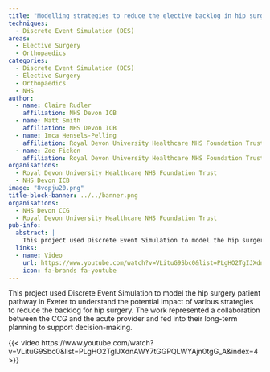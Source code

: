 ```yaml
---
title: "Modelling strategies to reduce the elective backlog in hip surgery"
techniques:
  - Discrete Event Simulation (DES)
areas:
  - Elective Surgery
  - Orthopaedics
categories:
  - Discrete Event Simulation (DES)
  - Elective Surgery
  - Orthopaedics
  - NHS
author:
  - name: Claire Rudler
    affiliation: NHS Devon ICB
  - name: Matt Smith
    affiliation: NHS Devon ICB
  - name: Imca Hensels-Pelling
    affiliation: Royal Devon University Healthcare NHS Foundation Trust
  - name: Zoe Ficken
    affiliation: Royal Devon University Healthcare NHS Foundation Trust
organisations:
  - Royal Devon University Healthcare NHS Foundation Trust
  - NHS Devon ICB
image: "8vopju20.png"
title-block-banner: ../../banner.png
organisations:
  - NHS Devon CCG
  - Royal Devon University Healthcare NHS Foundation Trust
pub-info:
  abstract: |
    This project used Discrete Event Simulation to model the hip surgery patient pathway in Exeter, assessing strategies to reduce the surgery backlog. It was a collaborative effort between the CCG and the acute provider, contributing to long-term planning and decision-making.
  links:
  - name: Video
    url: https://www.youtube.com/watch?v=VLituG9Sbc0&list=PLgHO2TgIJXdnAWY7tGGPQLWYAjn0tgG_A&index=4
    icon: fa-brands fa-youtube
---
```


This project used Discrete Event Simulation to model the hip surgery patient pathway in Exeter to understand the potential impact of various strategies to reduce the backlog for hip surgery. The work represented a collaboration between the CCG and the acute provider and fed into their long-term planning to support decision-making.

{{< video https://www.youtube.com/watch?v=VLituG9Sbc0&list=PLgHO2TgIJXdnAWY7tGGPQLWYAjn0tgG_A&index=4 >}}
